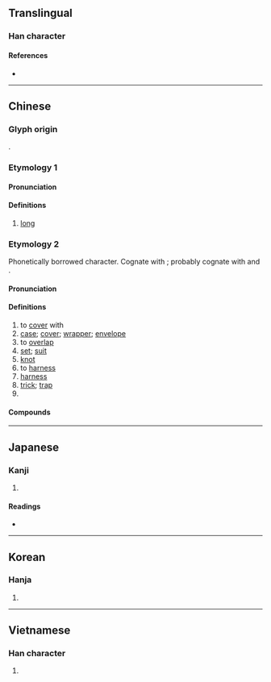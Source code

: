 {{also|室}}
{{character info/new}}
==Translingual==

===Han character===
{{Han char|rn=37|rad=大|as=07|sn=10|four=40731|canj=KSMI|ids=⿱大镸}}

====References====
* {{Han ref|kx=0252.060|dkj=05926|dj=0514.010|hdz=10540.090|uh=5957|ud=22871|bh=AE4D|bd=44621}}

----

==Chinese==
{{zh-forms|alt=㚐,𡘷}}

===Glyph origin===
{{Han etym}}
{{Han compound|大|長|t1=large|t2=long|ls=ic}}.
===Etymology 1===
====Pronunciation====
{{zh-pron
|m=tǎo
|mc=<!--《广韵》他浩切，上晧透-->
|oc=1
|cat=a
}}

====Definitions====
{{zh-hanzi}}

# [[long]]

===Etymology 2===
Phonetically borrowed character. Cognate with {{zh-l|韜}}; probably cognate with {{zh-l|㧺}} and {{zh-l|錔}}.<!--清翟灏《通俗編》：筆套也，古無套字，說文、㧺、一曰韜也，錔以金，有所冒也，皆即套之本字。-->
====Pronunciation====
{{zh-pron
|m=tào
|ma=Zh-tào.ogg
|c=tou3
|h=pfs=tho
|md=
|mn=thò
|w=
|mc=
|oc=2
|cat=v,n,cls
}}

====Definitions====
{{zh-hanzi}}

# to [[cover]] with
# [[case]]; [[cover]]; [[wrapper]]; [[envelope]]
# to [[overlap]]
# [[set]]; [[suit]]
# [[knot]]
# to [[harness]]
# [[harness]]
# [[trick]]; [[trap]]
# {{zh-classifier|a set of objects, used for books, furniture, rooms, etc|cat=y}}

====Compounds====
{{zh-der|手套:glove|一套|三角套匯|上圈套|上套|不落俗套|俗套|保險套|全套|圈圈套套|圈套|外套|大通套|套交情|套兒|套利|套包|套匯|套半車|套印|套印版畫|套問|套套|套子|套式|套房|套拉攏|套招|套敘|套數|套文|套曲|套杯|套炕子|套版|套牢|套犁|套環兒|套用|套畫押字|套白狼|套票|套種|套筒槍|套索|套耕|套色|套色版畫|套衫|套袋|套袖|套裝|套裝旅遊|套裝軟體|套褲|套話|套語|套調|套購|套路|套車|套近乎|套間|套鞋|套項|套頭|套頭裹腦|套頭話|套餐|套鼓|客套|客套話|封套|幫套|弓套|成套|成龍配套|打套|拉套|指甲套兒|插圈弄套|故套|散套|整套|書套|有一套|枕套|死套子|河套|河套平原|河套文化|活套|活套頭|濫套|熟套|熟套子|狗套頭|生搬硬套|白手套|相思套|筆套|網路套件|老套|腸套疊|腿套|落套|虛套子|袖套|被套|褥套|褪套兒|襪套|西套|解套|話裡套話|護套|跑龍套|通套|連環套|避孕套|配套|金手套獎|錦套頭|陳套|雙套車|雙套飛車|頭套|龍套|龍套衣}}

----

==Japanese==

===Kanji===
{{ja-kanji|grade=|rs=大07}}

# {{defn|lang=ja|sort=大07}}

====Readings====
* {{ja-readings|on=[[とう]] (tō)|kun=[[かさねる]] (kasaneru), [[おおい]] (ooi)}}

----

==Korean==

===Hanja===
{{ko-hanja|hangeul=[[투]], [[토]]|rv=tu, to|mr=t'u, t'o|y=thwu, tho}}

# {{defn|lang=ko|sort=大07}}

----

==Vietnamese==

===Han character===
{{vi-hantu|[[sáo]], [[thạo]]|rs=大07}}

# {{defn|lang=vi|sort=大07}}